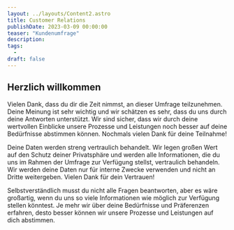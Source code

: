 ```yaml
---
layout: ../layouts/Content2.astro
title: Customer Relations
publishDate: 2023-03-09 00:00:00
teaser: "Kundenumfrage"
description:
tags:
  - 
draft: false
---
```


## Herzlich willkommen
Vielen Dank, dass du dir die Zeit nimmst, an dieser Umfrage teilzunehmen. Deine Meinung ist sehr wichtig und wir schätzen es sehr, dass du uns durch deine Antworten unterstützt. Wir sind sicher, dass wir durch deine wertvollen Einblicke unsere Prozesse und Leistungen noch besser auf deine Bedürfnisse abstimmen können. Nochmals vielen Dank für deine Teilnahme!

Deine Daten werden streng vertraulich behandelt. Wir legen großen Wert auf den Schutz deiner Privatsphäre und werden alle Informationen, die du uns im Rahmen der Umfrage zur Verfügung stellst, vertraulich behandeln. Wir werden deine Daten nur für interne Zwecke verwenden und nicht an Dritte weitergeben. Vielen Dank für dein Vertrauen!

Selbstverständlich musst du nicht alle Fragen beantworten, aber es wäre großartig, wenn du uns so viele Informationen wie möglich zur Verfügung stellen könntest. Je mehr wir über deine Bedürfnisse und Präferenzen erfahren, desto besser können wir unsere Prozesse und Leistungen auf dich abstimmen. 

<CustomerValidationForm client:load />